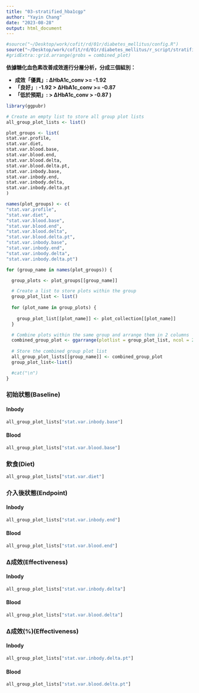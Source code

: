 ```yaml
---
title: "03-stratified_hba1cgp"
author: "Yayin Chang"
date: "2023-08-28"
output: html_document
---
```



```r

#source("~/Desktop/work/cofit/rd/01r/diabetes_mellitus/config.R")
source("~/Desktop/work/cofit/rd/01r/diabetes_mellitus/r_script/stratified.R")
#gridExtra::grid.arrange(grobs = combined_plot)
```

**依據糖化血色素改善成效進行分層分析，分成三個組別：**

-   **成效「優異」: ∆HbA1c_conv \>= -1.92**
-   **「良好」: -1.92 \> ∆HbA1c_conv \>= -0.87**
-   **「低於預期」: \> ∆HbA1c_conv \> -0.87 )**

```r
library(ggpubr)

# Create an empty list to store all group plot lists
all_group_plot_lists <- list()

plot_groups <- list(
stat.var.profile,
stat.var.diet,
stat.var.blood.base,
stat.var.blood.end,
stat.var.blood.delta,
stat.var.blood.delta.pt,
stat.var.inbody.base,
stat.var.inbody.end,
stat.var.inbody.delta,
stat.var.inbody.delta.pt
)

names(plot_groups) <- c(
"stat.var.profile",
"stat.var.diet",
"stat.var.blood.base",
"stat.var.blood.end",
"stat.var.blood.delta",
"stat.var.blood.delta.pt",
"stat.var.inbody.base",
"stat.var.inbody.end",
"stat.var.inbody.delta",
"stat.var.inbody.delta.pt")

for (group_name in names(plot_groups)) {

  group_plots <- plot_groups[[group_name]]

  # Create a list to store plots within the group
  group_plot_list <- list()
  
  for (plot_name in group_plots) {
    
    group_plot_list[[plot_name]] <- plot_collection[[plot_name]]
  }

  # Combine plots within the same group and arrange them in 2 columns
  combined_group_plot <- ggarrange(plotlist = group_plot_list, ncol = 2)
  
  # Store the combined group plot list
  all_group_plot_lists[[group_name]] <- combined_group_plot
  group_plot_list<-list()

  #cat("\n")
}

```

### 初始狀態(Baseline) {#dm_baseline .unnumbered}

#### Inbody {#dm_inbody_inbody .unnumbered}

```r
all_group_plot_lists["stat.var.inbody.base"]
```

#### Blood {#dm_blood_baseline .unnumbered}

```r
all_group_plot_lists["stat.var.blood.base"]
```

### 飲食(Diet) {#dm_diet_baseline .unnumbered}

```r
all_group_plot_lists["stat.var.diet"]
```

### 介入後狀態(Endpoint) {#dm_endpoint .unnumbered}

#### Inbody {#dm_inbody_endpoint .unnumbered}

```r
all_group_plot_lists["stat.var.inbody.end"]
```

#### Blood {#dm_blood_endpointe .unnumbered}

```r
all_group_plot_lists["stat.var.blood.end"]
```

### ∆成效(Effectiveness) {#dm_delta .unnumbered}

#### Inbody

```r
all_group_plot_lists["stat.var.inbody.delta"]
```

#### Blood

```r
all_group_plot_lists["stat.var.blood.delta"]
```

### ∆成效(%)(Effectiveness) {#dm_delta_pt .unnumbered}

#### Inbody

```r
all_group_plot_lists["stat.var.inbody.delta.pt"]
```

#### Blood

```r
all_group_plot_lists["stat.var.blood.delta.pt"]
```
